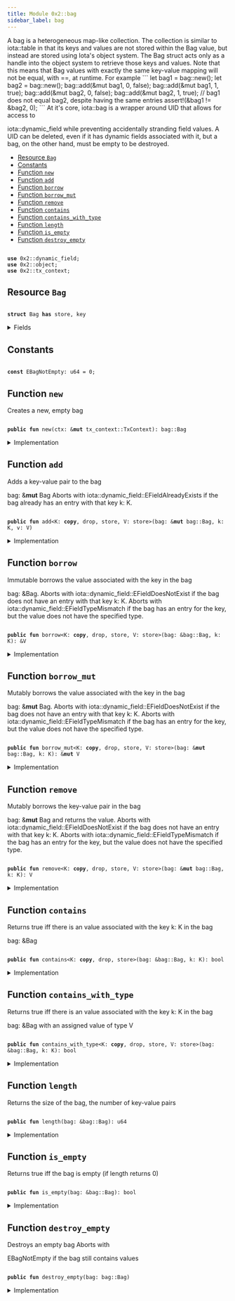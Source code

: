 ```yaml
---
title: Module 0x2::bag
sidebar_label: bag
---
```


<Link id="0x2_bag"/>
A bag is a heterogeneous map-like collection. The collection is similar to 
iota::table in that
its keys and values are not stored within the 
<Link to="../iota-framework/bag#0x2_bag_Bag">Bag</Link> value, but instead are stored using Iota's
object system. The 
<Link to="../iota-framework/bag#0x2_bag_Bag">Bag</Link> struct acts only as a handle into the object system to retrieve those
keys and values.
Note that this means that 
<Link to="../iota-framework/bag#0x2_bag_Bag">Bag</Link> values with exactly the same key-value mapping will not be
equal, with 
==, at runtime. For example
```
let bag1 = bag::new();
let bag2 = bag::new();
bag::add(&mut bag1, 0, false);
bag::add(&mut bag1, 1, true);
bag::add(&mut bag2, 0, false);
bag::add(&mut bag2, 1, true);
// bag1 does not equal bag2, despite having the same entries
assert!(&bag1 != &bag2, 0);
```
At it's core, 
iota::bag is a wrapper around 
UID that allows for access to

iota::dynamic_field while preventing accidentally stranding field values. A 
UID can be
deleted, even if it has dynamic fields associated with it, but a bag, on the other hand, must be
empty to be destroyed.


-  [Resource `Bag`](#0x2_bag_Bag)
-  [Constants](#@Constants_0)
-  [Function `new`](#0x2_bag_new)
-  [Function `add`](#0x2_bag_add)
-  [Function `borrow`](#0x2_bag_borrow)
-  [Function `borrow_mut`](#0x2_bag_borrow_mut)
-  [Function `remove`](#0x2_bag_remove)
-  [Function `contains`](#0x2_bag_contains)
-  [Function `contains_with_type`](#0x2_bag_contains_with_type)
-  [Function `length`](#0x2_bag_length)
-  [Function `is_empty`](#0x2_bag_is_empty)
-  [Function `destroy_empty`](#0x2_bag_destroy_empty)


<pre><code>
<b>use</b> <Link to="../iota-framework/dynamic_field#0x2_dynamic_field">0x2::dynamic_field</Link>;
<b>use</b> <Link to="../iota-framework/object#0x2_object">0x2::object</Link>;
<b>use</b> <Link to="../iota-framework/tx_context#0x2_tx_context">0x2::tx_context</Link>;
</code></pre>



<Link id="0x2_bag_Bag"></Link>

## Resource `Bag`



<pre><code>
<b>struct</b> <Link to="../iota-framework/bag#0x2_bag_Bag">Bag</Link> <b>has</b> store, key
</code></pre>



<details>
<summary>Fields</summary>


<dl>
<dt>

id: <Link to="../iota-framework/object#0x2_object_UID">object::UID</Link>
</dt>
<dd>
 the ID of this bag
</dd>
<dt>

size: u64
</dt>
<dd>
 the number of key-value pairs in the bag
</dd>
</dl>


</details>

<Link id="@Constants_0"></Link>

## Constants


<Link id="0x2_bag_EBagNotEmpty"></Link>



<pre><code>
<b>const</b> <Link to="../iota-framework/bag#0x2_bag_EBagNotEmpty">EBagNotEmpty</Link>: u64 = 0;
</code></pre>



<Link id="0x2_bag_new"></Link>

## Function `new`

Creates a new, empty bag


<pre><code>
<b>public</b> <b>fun</b> <Link to="../iota-framework/bag#0x2_bag_new">new</Link>(ctx: &<b>mut</b> <Link to="../iota-framework/tx_context#0x2_tx_context_TxContext">tx_context::TxContext</Link>): <Link to="../iota-framework/bag#0x2_bag_Bag">bag::Bag</Link>
</code></pre>



<details>
<summary>Implementation</summary>


<pre><code>
<b>public</b> <b>fun</b> <Link to="../iota-framework/bag#0x2_bag_new">new</Link>(ctx: &<b>mut</b> TxContext): <Link to="../iota-framework/bag#0x2_bag_Bag">Bag</Link> \{
    <Link to="../iota-framework/bag#0x2_bag_Bag">Bag</Link> \{
        id: <Link to="../iota-framework/object#0x2_object_new">object::new</Link>(ctx),
        size: 0,
    }
}
</code></pre>



</details>

<Link id="0x2_bag_add"></Link>

## Function `add`

Adds a key-value pair to the bag 
<Link to="../iota-framework/bag#0x2_bag">bag</Link>: &<b>mut</b> <Link to="../iota-framework/bag#0x2_bag_Bag">Bag</Link>
Aborts with 
iota::dynamic_field::EFieldAlreadyExists if the bag already has an entry with
that key 
k: K.


<pre><code>
<b>public</b> <b>fun</b> <Link to="../iota-framework/bag#0x2_bag_add">add</Link>&lt;K: <b>copy</b>, drop, store, V: store&gt;(<Link to="../iota-framework/bag#0x2_bag">bag</Link>: &<b>mut</b> <Link to="../iota-framework/bag#0x2_bag_Bag">bag::Bag</Link>, k: K, v: V)
</code></pre>



<details>
<summary>Implementation</summary>


<pre><code>
<b>public</b> <b>fun</b> <Link to="../iota-framework/bag#0x2_bag_add">add</Link>&lt;K: <b>copy</b> + drop + store, V: store&gt;(<Link to="../iota-framework/bag#0x2_bag">bag</Link>: &<b>mut</b> <Link to="../iota-framework/bag#0x2_bag_Bag">Bag</Link>, k: K, v: V) \{
    field::add(&<b>mut</b> <Link to="../iota-framework/bag#0x2_bag">bag</Link>.id, k, v);
    <Link to="../iota-framework/bag#0x2_bag">bag</Link>.size = <Link to="../iota-framework/bag#0x2_bag">bag</Link>.size + 1;
}
</code></pre>



</details>

<Link id="0x2_bag_borrow"></Link>

## Function `borrow`

Immutable borrows the value associated with the key in the bag 
<Link to="../iota-framework/bag#0x2_bag">bag</Link>: &<Link to="../iota-framework/bag#0x2_bag_Bag">Bag</Link>.
Aborts with 
iota::dynamic_field::EFieldDoesNotExist if the bag does not have an entry with
that key 
k: K.
Aborts with 
iota::dynamic_field::EFieldTypeMismatch if the bag has an entry for the key, but
the value does not have the specified type.


<pre><code>
<b>public</b> <b>fun</b> <Link to="../iota-framework/bag#0x2_bag_borrow">borrow</Link>&lt;K: <b>copy</b>, drop, store, V: store&gt;(<Link to="../iota-framework/bag#0x2_bag">bag</Link>: &<Link to="../iota-framework/bag#0x2_bag_Bag">bag::Bag</Link>, k: K): &V
</code></pre>



<details>
<summary>Implementation</summary>


<pre><code>
<b>public</b> <b>fun</b> <Link to="../iota-framework/bag#0x2_bag_borrow">borrow</Link>&lt;K: <b>copy</b> + drop + store, V: store&gt;(<Link to="../iota-framework/bag#0x2_bag">bag</Link>: &<Link to="../iota-framework/bag#0x2_bag_Bag">Bag</Link>, k: K): &V \{
    field::borrow(&<Link to="../iota-framework/bag#0x2_bag">bag</Link>.id, k)
}
</code></pre>



</details>

<Link id="0x2_bag_borrow_mut"></Link>

## Function `borrow_mut`

Mutably borrows the value associated with the key in the bag 
<Link to="../iota-framework/bag#0x2_bag">bag</Link>: &<b>mut</b> <Link to="../iota-framework/bag#0x2_bag_Bag">Bag</Link>.
Aborts with 
iota::dynamic_field::EFieldDoesNotExist if the bag does not have an entry with
that key 
k: K.
Aborts with 
iota::dynamic_field::EFieldTypeMismatch if the bag has an entry for the key, but
the value does not have the specified type.


<pre><code>
<b>public</b> <b>fun</b> <Link to="../iota-framework/bag#0x2_bag_borrow_mut">borrow_mut</Link>&lt;K: <b>copy</b>, drop, store, V: store&gt;(<Link to="../iota-framework/bag#0x2_bag">bag</Link>: &<b>mut</b> <Link to="../iota-framework/bag#0x2_bag_Bag">bag::Bag</Link>, k: K): &<b>mut</b> V
</code></pre>



<details>
<summary>Implementation</summary>


<pre><code>
<b>public</b> <b>fun</b> <Link to="../iota-framework/bag#0x2_bag_borrow_mut">borrow_mut</Link>&lt;K: <b>copy</b> + drop + store, V: store&gt;(<Link to="../iota-framework/bag#0x2_bag">bag</Link>: &<b>mut</b> <Link to="../iota-framework/bag#0x2_bag_Bag">Bag</Link>, k: K): &<b>mut</b> V \{
    field::borrow_mut(&<b>mut</b> <Link to="../iota-framework/bag#0x2_bag">bag</Link>.id, k)
}
</code></pre>



</details>

<Link id="0x2_bag_remove"></Link>

## Function `remove`

Mutably borrows the key-value pair in the bag 
<Link to="../iota-framework/bag#0x2_bag">bag</Link>: &<b>mut</b> <Link to="../iota-framework/bag#0x2_bag_Bag">Bag</Link> and returns the value.
Aborts with 
iota::dynamic_field::EFieldDoesNotExist if the bag does not have an entry with
that key 
k: K.
Aborts with 
iota::dynamic_field::EFieldTypeMismatch if the bag has an entry for the key, but
the value does not have the specified type.


<pre><code>
<b>public</b> <b>fun</b> <Link to="../iota-framework/bag#0x2_bag_remove">remove</Link>&lt;K: <b>copy</b>, drop, store, V: store&gt;(<Link to="../iota-framework/bag#0x2_bag">bag</Link>: &<b>mut</b> <Link to="../iota-framework/bag#0x2_bag_Bag">bag::Bag</Link>, k: K): V
</code></pre>



<details>
<summary>Implementation</summary>


<pre><code>
<b>public</b> <b>fun</b> <Link to="../iota-framework/bag#0x2_bag_remove">remove</Link>&lt;K: <b>copy</b> + drop + store, V: store&gt;(<Link to="../iota-framework/bag#0x2_bag">bag</Link>: &<b>mut</b> <Link to="../iota-framework/bag#0x2_bag_Bag">Bag</Link>, k: K): V \{
    <b>let</b> v = field::remove(&<b>mut</b> <Link to="../iota-framework/bag#0x2_bag">bag</Link>.id, k);
    <Link to="../iota-framework/bag#0x2_bag">bag</Link>.size = <Link to="../iota-framework/bag#0x2_bag">bag</Link>.size - 1;
    v
}
</code></pre>



</details>

<Link id="0x2_bag_contains"></Link>

## Function `contains`

Returns true iff there is an value associated with the key 
k: K in the bag 
<Link to="../iota-framework/bag#0x2_bag">bag</Link>: &<Link to="../iota-framework/bag#0x2_bag_Bag">Bag</Link>


<pre><code>
<b>public</b> <b>fun</b> <Link to="../iota-framework/bag#0x2_bag_contains">contains</Link>&lt;K: <b>copy</b>, drop, store&gt;(<Link to="../iota-framework/bag#0x2_bag">bag</Link>: &<Link to="../iota-framework/bag#0x2_bag_Bag">bag::Bag</Link>, k: K): bool
</code></pre>



<details>
<summary>Implementation</summary>


<pre><code>
<b>public</b> <b>fun</b> <Link to="../iota-framework/bag#0x2_bag_contains">contains</Link>&lt;K: <b>copy</b> + drop + store&gt;(<Link to="../iota-framework/bag#0x2_bag">bag</Link>: &<Link to="../iota-framework/bag#0x2_bag_Bag">Bag</Link>, k: K): bool \{
    field::exists_&lt;K&gt;(&<Link to="../iota-framework/bag#0x2_bag">bag</Link>.id, k)
}
</code></pre>



</details>

<Link id="0x2_bag_contains_with_type"></Link>

## Function `contains_with_type`

Returns true iff there is an value associated with the key 
k: K in the bag 
<Link to="../iota-framework/bag#0x2_bag">bag</Link>: &<Link to="../iota-framework/bag#0x2_bag_Bag">Bag</Link>
with an assigned value of type 
V


<pre><code>
<b>public</b> <b>fun</b> <Link to="../iota-framework/bag#0x2_bag_contains_with_type">contains_with_type</Link>&lt;K: <b>copy</b>, drop, store, V: store&gt;(<Link to="../iota-framework/bag#0x2_bag">bag</Link>: &<Link to="../iota-framework/bag#0x2_bag_Bag">bag::Bag</Link>, k: K): bool
</code></pre>



<details>
<summary>Implementation</summary>


<pre><code>
<b>public</b> <b>fun</b> <Link to="../iota-framework/bag#0x2_bag_contains_with_type">contains_with_type</Link>&lt;K: <b>copy</b> + drop + store, V: store&gt;(<Link to="../iota-framework/bag#0x2_bag">bag</Link>: &<Link to="../iota-framework/bag#0x2_bag_Bag">Bag</Link>, k: K): bool \{
    field::exists_with_type&lt;K, V&gt;(&<Link to="../iota-framework/bag#0x2_bag">bag</Link>.id, k)
}
</code></pre>



</details>

<Link id="0x2_bag_length"></Link>

## Function `length`

Returns the size of the bag, the number of key-value pairs


<pre><code>
<b>public</b> <b>fun</b> <Link to="../iota-framework/bag#0x2_bag_length">length</Link>(<Link to="../iota-framework/bag#0x2_bag">bag</Link>: &<Link to="../iota-framework/bag#0x2_bag_Bag">bag::Bag</Link>): u64
</code></pre>



<details>
<summary>Implementation</summary>


<pre><code>
<b>public</b> <b>fun</b> <Link to="../iota-framework/bag#0x2_bag_length">length</Link>(<Link to="../iota-framework/bag#0x2_bag">bag</Link>: &<Link to="../iota-framework/bag#0x2_bag_Bag">Bag</Link>): u64 \{
    <Link to="../iota-framework/bag#0x2_bag">bag</Link>.size
}
</code></pre>



</details>

<Link id="0x2_bag_is_empty"></Link>

## Function `is_empty`

Returns true iff the bag is empty (if 
length returns 
0)


<pre><code>
<b>public</b> <b>fun</b> <Link to="../iota-framework/bag#0x2_bag_is_empty">is_empty</Link>(<Link to="../iota-framework/bag#0x2_bag">bag</Link>: &<Link to="../iota-framework/bag#0x2_bag_Bag">bag::Bag</Link>): bool
</code></pre>



<details>
<summary>Implementation</summary>


<pre><code>
<b>public</b> <b>fun</b> <Link to="../iota-framework/bag#0x2_bag_is_empty">is_empty</Link>(<Link to="../iota-framework/bag#0x2_bag">bag</Link>: &<Link to="../iota-framework/bag#0x2_bag_Bag">Bag</Link>): bool \{
    <Link to="../iota-framework/bag#0x2_bag">bag</Link>.size == 0
}
</code></pre>



</details>

<Link id="0x2_bag_destroy_empty"></Link>

## Function `destroy_empty`

Destroys an empty bag
Aborts with 
<Link to="../iota-framework/bag#0x2_bag_EBagNotEmpty">EBagNotEmpty</Link> if the bag still contains values


<pre><code>
<b>public</b> <b>fun</b> <Link to="../iota-framework/bag#0x2_bag_destroy_empty">destroy_empty</Link>(<Link to="../iota-framework/bag#0x2_bag">bag</Link>: <Link to="../iota-framework/bag#0x2_bag_Bag">bag::Bag</Link>)
</code></pre>



<details>
<summary>Implementation</summary>


<pre><code>
<b>public</b> <b>fun</b> <Link to="../iota-framework/bag#0x2_bag_destroy_empty">destroy_empty</Link>(<Link to="../iota-framework/bag#0x2_bag">bag</Link>: <Link to="../iota-framework/bag#0x2_bag_Bag">Bag</Link>) \{
    <b>let</b> <Link to="../iota-framework/bag#0x2_bag_Bag">Bag</Link> \{ id, size } = <Link to="../iota-framework/bag#0x2_bag">bag</Link>;
    <b>assert</b>!(size == 0, <Link to="../iota-framework/bag#0x2_bag_EBagNotEmpty">EBagNotEmpty</Link>);
    id.delete()
}
</code></pre>



</details>
